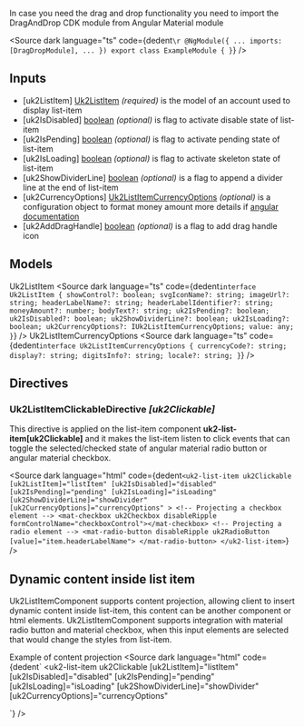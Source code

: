 <!-- Custom-MDX-Documentation.mdx -->

In case you need the drag and drop functionality you need to import the DragAndDrop CDK module from Angular Material module

<Source
  dark
  language="ts"
  code={dedent`
    \r
    @NgModule({
      ...
      imports: [DragDropModule],
      ...
    })
    export class ExampleModule { }
  `}
/>

## Inputs
<ul>
  <li>
    [uk2ListItem] <u>Uk2ListItem</u> <i>(required)</i> is the model of an account used to display list-item
  </li>
  <li>
    [uk2IsDisabled] <u>boolean</u> <i>(optional)</i> is flag to activate disable state of list-item
  </li>
  <li>
    [uk2IsPending] <u>boolean</u> <i>(optional)</i> is flag to activate pending state of list-item
  </li>
  <li>
    [uk2IsLoading] <u>boolean</u> <i>(optional)</i> is flag to activate skeleton state of list-item
  </li>
  <li>
    [uk2ShowDividerLine] <u>boolean</u> <i>(optional)</i> is a flag to append a divider line at the end of list-item
  </li>
  <li>
    [uk2CurrencyOptions] <u>Uk2ListItemCurrencyOptions</u> <i>(optional)</i> is a configuration object to format money amount more details if <a href="https://angular.io/api/common/CurrencyPipe" target="_blank">angular documentation</a>
  </li>
  <li>
    [uk2AddDragHandle] <u>boolean</u> <i>(optional)</i> is a flag to add drag handle icon
  </li>
</ul>

## Models

Uk2ListItem
<Source
  dark
  language="ts"
  code={dedent`
    interface Uk2ListItem {
      showControl?: boolean;
      svgIconName?: string;
      imageUrl?: string;
      headerLabelName?: string;
      headerLabelIdentifier?: string;
      moneyAmount?: number;
      bodyText?: string;
      uk2IsPending?: boolean;
      uk2IsDisabled?: boolean;
      uk2ShowDividerLine?: boolean;
      uk2IsLoading?: boolean;
      uk2CurrencyOptions?: IUk2ListItemCurrencyOptions;
      value: any;
    }
  `}
/>
Uk2ListItemCurrencyOptions
<Source
  dark
  language="ts"
  code={dedent`
    interface Uk2ListItemCurrencyOptions {
      currencyCode?: string;
      display?: string;
      digitsInfo?: string;
      locale?: string;
    }
  `}
/>

## Directives
### Uk2ListItemClickableDirective <i>[uk2Clickable]</i>
This directive is applied on the list-item component <b>uk2-list-item[uk2Clickable]</b> and it makes the list-item listen to click events that can toggle the selected/checked state of angular material radio button or angular material checkbox.

<Source
  dark
  language="html"
  code={dedent`
  <uk2-list-item
      uk2Clickable
      [uk2ListItem]="listItem"
      [uk2IsDisabled]="disabled"
      [uk2IsPending]="pending"
      [uk2IsLoading]="isLoading"
      [uk2ShowDividerLine]="showDivider"
      [uk2CurrencyOptions]="currencyOptions"
    >
    <!-- Projecting a checkbox element -->
    <mat-checkbox uk2Checkbox disableRipple formControlName="checkboxControl"></mat-checkbox>
    <!-- Projecting a radio element -->
    <mat-radio-button disableRipple uk2RadioButton [value]="item.headerLabelName"> </mat-radio-button>
  </uk2-list-item>
  `}
/>

## Dynamic content inside list item
<p>
  Uk2ListItemComponent supports content projection, allowing client to insert dynamic content inside list-item, this content can be another component or html elements. Uk2ListItemComponent supports integration with material radio button and material checkbox, when this input elements are selected that would change the styles from list-item.
</p>

Example of content projection
<Source
  dark
  language="html"
  code={dedent`
<uk2-list-item
    uk2Clickable
    [uk2ListItem]="listItem"
    [uk2IsDisabled]="disabled"
    [uk2IsPending]="pending"
    [uk2IsLoading]="isLoading"
    [uk2ShowDividerLine]="showDivider"
    [uk2CurrencyOptions]="currencyOptions"
  >
  <!-- Dynamic content -->
  <mat-icon svgIcon="uk2-chevron-right"></mat-icon>
</uk2-list-item>
`}
/>
